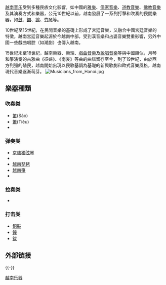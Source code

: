 [[越南音乐|越南音乐]]受到多種民族文化影響，如中國的[[雅樂|雅樂]]、[[儒家音樂|儒家音樂]]、[[道教音樂|道教音樂]]、[[佛教音樂|佛教音樂]]及其演奏方式和樂器，公元10世紀以前，越南發展了一系列打擊和吹奏的民間樂器，如[[鼓|鼓]]、[[鑼|鑼]]、[[鑔|鑔]]、[[竹琴|竹琴]]等。

10世紀至15世紀，在民間音樂的基礎上形成了宮廷音樂，又融合中國宮廷音樂的特徵，越南宮廷音樂起源於今越南中部，受到漢音樂和占婆音樂雙重影響，另外中國一些戲曲唱腔（如潮劇）也傳入越南。

15世紀末至18世紀，越南樂器、樂理、[[戲曲音樂|戲曲音樂]]及[[說唱音樂|說唱音樂]]等與中國類似，月琴和箏演奏的古雅曲《征婦》、《南哀》等曲的曲譜留存至今，到了19世紀，由於西方列强的殖民，越南開始出現以民歌基調為基礎的新興歌劇和歐式音樂風格，越南現代音樂逐漸萌芽。
[[File:Musicians_from_Hanoi.jpg|right]]

==樂器種類==

===吹奏类===
* [[笛|笛]](Sáo)
* [[簫|簫]](Tiêu)
*{{link-vi|𥱲匏|kèn bầu}}

===弹奏类===
* [[京族獨弦琴|京族獨弦琴]]
* {{link-en|越南月琴|đàn nguyệt}}
* [[越南琵琶|越南琵琶]]
* [[越南箏|越南箏]]
* {{link-vi|彈三|đàn tam}}

===拉奏类===
* {{link-vi|彈二|đàn nhị}}

===打击类===
*[[銅鼓|銅鼓]] 
*[[鐘|鐘]]
*[[鈸|鈸]]

== 外部链接 ==
{{Commonscat|Musical_instruments_of_vietnam}}

{{-}}
{{越南民族乐器}}

[[Category:越南乐器|]]